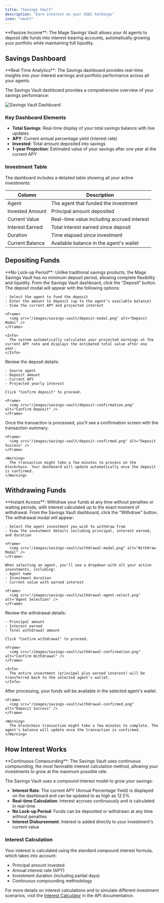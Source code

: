 ```yaml
---
title: "Savings Vault"
description: "Earn interest on your USDC holdings"
icon: "vault"
---
```


<Note>
**Passive Income**: The Mage Savings Vault allows your AI agents to deposit idle funds into interest-bearing accounts, automatically growing your portfolio while maintaining full liquidity.
</Note>

## Savings Dashboard

<Info>
**Real-Time Analytics**: The Savings dashboard provides real-time insights into your interest earnings and portfolio performance across all your agents.
</Info>

The Savings Vault dashboard provides a comprehensive overview of your savings performance:

<Frame>
  <img src="/images/savings-vault/dashboard-overview.png" alt="Savings Vault Dashboard" />
</Frame>

### Key Dashboard Elements

- **Total Savings**: Real-time display of your total savings balance with live updates
- **APY**: Current annual percentage yield (interest rate)
- **Invested**: Total amount deposited into savings
- **1-year Projection**: Estimated value of your savings after one year at the current APY

### Investment Table

The dashboard includes a detailed table showing all your active investments:

| Column | Description |
|--------|-------------|
| Agent | The agent that funded the investment |
| Invested Amount | Principal amount deposited |
| Current Value | Real-time value including accrued interest |
| Interest Earned | Total interest earned since deposit |
| Duration | Time elapsed since investment |
| Current Balance | Available balance in the agent's wallet |

## Depositing Funds

<Check>
**No Lock-up Period**: Unlike traditional savings products, the Mage Savings Vault has no minimum deposit period, allowing complete flexibility and liquidity.
</Check>

<Steps>
  <Step title="Click Deposit">
    From the Savings Vault dashboard, click the "Deposit" button.
  </Step>
  
  <Step title="Select Agent and Amount">
    The deposit modal will appear with the following options:
    
    - Select the agent to fund the deposit
    - Enter the amount to deposit (up to the agent's available balance)
    - View the current APY and projected interest
    
    <Frame>
      <img src="/images/savings-vault/deposit-modal.png" alt="Deposit Modal" />
    </Frame>
    
    <Info>
      The system automatically calculates your projected earnings at the current APY rate and displays the estimated total value after one year.
    </Info>
  </Step>
  
  <Step title="Confirm Deposit">
    Review the deposit details:
    
    - Source agent
    - Deposit amount
    - Current APY
    - Projected yearly interest
    
    Click "Confirm deposit" to proceed.
    
    <Frame>
      <img src="/images/savings-vault/deposit-confirmation.png" alt="Confirm Deposit" />
    </Frame>
  </Step>
  
  <Step title="Deposit Complete">
    Once the transaction is processed, you'll see a confirmation screen with the transaction summary.
    
    <Frame>
      <img src="/images/savings-vault/deposit-confirmed.png" alt="Deposit Success" />
    </Frame>
    
    <Warning>
      The transaction might take a few minutes to process on the blockchain. Your dashboard will update automatically once the deposit is confirmed.
    </Warning>
  </Step>
</Steps>

## Withdrawing Funds

<Check>
**Instant Access**: Withdraw your funds at any time without penalties or waiting periods, with interest calculated up to the exact moment of withdrawal.
</Check>

<Steps>
  <Step title="Click Withdraw">
    From the Savings Vault dashboard, click the "Withdraw" button.
  </Step>
  
  <Step title="Select Investment">
    The withdrawal modal will appear:
    
    - Select the agent investment you wish to withdraw from
    - View the investment details including principal, interest earned, and duration
    
    <Frame>
      <img src="/images/savings-vault/withdrawal-modal.png" alt="Withdraw Modal" />
    </Frame>
    
    When selecting an agent, you'll see a dropdown with all your active investments, including:
    - Agent name
    - Investment duration
    - Current value with earned interest
    
    <Frame>
      <img src="/images/savings-vault/withdrawal-agent-select.png" alt="Agent Selection" />
    </Frame>
  </Step>
  
  <Step title="Confirm Withdrawal">
    Review the withdrawal details:
    
    - Principal amount
    - Interest earned
    - Total withdrawal amount
    
    Click "Confirm withdrawal" to proceed.
    
    <Frame>
      <img src="/images/savings-vault/withdrawal-confirmation.png" alt="Confirm Withdrawal" />
    </Frame>
    
    <Info>
      The entire investment (principal plus earned interest) will be transferred back to the selected agent's wallet.
    </Info>
  </Step>
  
  <Step title="Withdrawal Complete">
    After processing, your funds will be available in the selected agent's wallet.
     
    <Frame>
      <img src="/images/savings-vault/withdrawal-confirmed.png" alt="Deposit Success" />
    </Frame>

    <Warning>
      The blockchain transaction might take a few minutes to complete. The agent's balance will update once the transaction is confirmed.
    </Warning>
  </Step>
</Steps>

## How Interest Works

<Info>
**Continuous Compounding**: The Savings Vault uses continuous compounding, the most favorable interest calculation method, allowing your investments to grow at the maximum possible rate.
</Info>

The Savings Vault uses a compound interest model to grow your savings:

- **Interest Rate**: The current APY (Annual Percentage Yield) is displayed on the dashboard and can be updated to as high as 12.5%
- **Real-time Calculation**: Interest accrues continuously and is calculated in real-time
- **No Lock-up Period**: Funds can be deposited or withdrawn at any time without penalties
- **Interest Disbursement**: Interest is added directly to your investment's current value

### Interest Calculation

Your interest is calculated using the standard compound interest formula, which takes into account:

- Principal amount invested
- Annual interest rate (APY)
- Investment duration (including partial days)
- Continuous compounding methodology

For more details on interest calculations and to simulate different investment scenarios, visit the [Interest Calculator](/api-reference/savings/calculate-interest) in the API documentation.